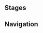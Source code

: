 {{Genius Invokation TCG Character Stages Intro}}

==Stages==
{{Genius Invokation TCG Stages/Detailed|Elham}}

==Navigation==
{{Genius Invokation TCG Stages Navbox}}